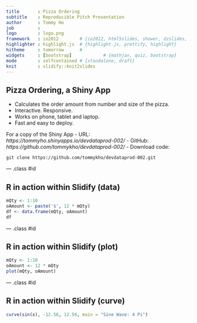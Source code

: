 ```yaml
---
title       : Pizza Ordering
subtitle    : Reproducible Pitch Presentation
author      : Tommy Ho
job         : 
logo        : logo.png
framework   : io2012        # {io2012, html5slides, shower, dzslides, ...}
highlighter : highlight.js  # {highlight.js, prettify, highlight}
hitheme     : tomorrow      # 
widgets     : [bootstrap]            # {mathjax, quiz, bootstrap}
mode        : selfcontained # {standalone, draft}
knit        : slidify::knit2slides
---
```


## Pizza Ordering, a Shiny App
- Calculates the order amount from number and size of the pizza. 
- Interactive. Responsive.
- Works on phone, tablet and laptop.
- Fast and easy to deploy.

For a copy of the Shiny App
- URL: *https://tommyho.shinyapps.io/devdataprod-002/*
- GitHub: *https://github.com/tommykho/devdataprod-002/*
- Download code:

```
git clone https://github.com/tommykho/devdataprod-002.git
```

--- .class #id 

## R in action within Slidify (data)
```r
mQty <- 1:10
oAmount <- paste('$', 12 * mQty)
df <- data.frame(mQty, oAmount)
df
```

--- .class #id 

## R in action within Slidify (plot)
```r
mQty <- 1:10
oAmount <- 12 * mQty
plot(mQty, oAmount)
```

--- .class #id 

## R in action within Slidify (curve)
```r
curve(sin(x), -12.56, 12.56, main = "Sine Wave: 4 Pi")
```
